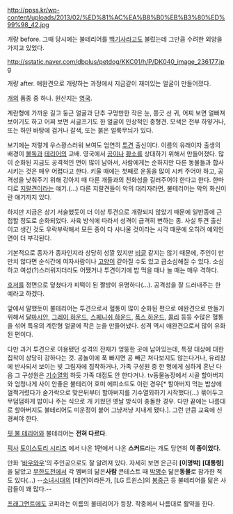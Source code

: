 http://ppss.kr/wp-content/uploads/2013/02/%ED%81%AC%EA%B8%B0%EB%B3%80%ED%99%98_42.jpg

개량 before. 그때 당시에는 불테리어를 [[백기사]]라고도 불렀는데 그만큼 수려한 외양을 가지고 있었다.

http://sstatic.naver.com/dbplus/petdog/KKC01/h/P/DK040_image_236177.jpg

개량 after. 애완견으로 개량하는 과정에서 지금같이 재미있는 얼굴이 만들어졌다.

[[개]]의 품종 중 하나. 원산지는 [[영국]].

계란형에 가까운 길고 둥근 얼굴과 단추 구멍만한 작은 눈, 쫑긋 선 귀, 어찌 보면 얼빠져 보이기도 하고 어찌 보면 서글프기도 한 얼굴이 인상적인 중형견. 모색은 전부 하얗거나, 또는 하얀 바탕에 검거나 갈색, 또는 붉은 얼룩무늬가 있다.

보기에는 저렇게 우스꽝스러워 보여도 엄연히 [[투견]] 출신이다. 이름의 유래이자 출생의 배경이 [[불독]]과 [[테리어]]의 교배. 영국에서 [[곰]]이나 [[황소]]를 상대하기 위해서 만들어졌다. 많이 순화된 지금도 공격적인 면이 많이 남아서, 사람에게는 순하지만 다른 동물들과 합사시키는 것은 매우 어렵다고 한다. 키울 때에는 첫째로 운동을 많이 시켜 주어야 하고, 공격성을 낮춰주기 위해 강아지 때 다른 개들과의 친화성을 길러주어야 한다고 한다. 한마디로 [[지랄견]]이라는 얘기.(...) 다른 지랄견들이 악의 대리자라면, 불테리어는 악의 화신이란 얘기까지 있다.

하지만 지금은 상기 서술했듯이 더 이상 투견으로 개량되지 않았기 때문에 일반종에 근접할 정도로 순화되었다. 사육 방식에 따라서 성격이 급격히 변하는 종. 사실 투견 출신이고 생긴 것도 우락부락해서 모든 종이 다 사나울 것이라는 시각 때문에 오히려 예외인 면이 더 부각된다.

기본적으로 종자가 종자인지라 상당히 성깔 있지만 [[비글]] 같지는 않기 때문에, 주인이 만만치 않다면 순식간에 여자사람이나 [[고양이]] 같아질 수도 있고 급소심해질 수 있다. 소심하고 여성(?)스러워지더라도 어쨌거나 투견이기에 밥 먹을 때나 놀 때는 매우 격하다.

[[호저]]를 정면으로 덮쳤다가 피떡이 된 짤방이 유명하다(...). 공격성을 잘 드러내주는 한 예라고 하겠다.

앞에서 말했듯이 불테리어는 투견으로서 혈통이 많이 순화된 편으로 애완견으로 만들기 위해서 [[달마시안]], [[그레이 하운드]], [[스페니쉬 하운드]], [[폭스 하운드]], [[콜리]] 등등 수많은 혈통을 섞어 특유의 계란형 얼굴에 작은 눈을 만들어냈다. 성격 역시 애완견으로서 많이 유화된 편이다.

다만 과거 투견으로 이용됐던 성격의 잔재가 엉뚱한 곳에 남아있는데, 특정 대상에 대한 집착이 상당히 강하다는 것. 공놀이에 푹 빠지면 공 빼곤 쳐다보지도 않는다거나, 유리창에 반사되서 보이는 빛 그림자에 집착하거나, 가족 구성원 중 한 명에게 심하게 혼난 다음 그 구성원은 [[기수열외]] 하듯 가족 대접도 안 한다거나. tv동물농장에서 시골 할아버지와 엄청나게 사이 안좋은 불테리어 호미 에피소드도 이런 경우[* 할아버지 먹는 밥상에 껄쩍거렸다가 숟가락으로 맞은뒤부터 할아버지를 기수열외하기 시작했다(...) 묶어두고 무덤덤하게 밥이나 주는 식으로 개 키웠던 옛날 방식이 충돌한 경우. 다만 끝에는 나름대로 할아버지도 불테리어도 미운정이 붙어 그냥저냥 지내게 됐다.]. 그런 만큼 교육에 신경써야 한다.

[[핏 불 테리어]]와 불테리어는 '''전혀 다르다'''.

[[픽사]] [[토이스토리 시리즈]] 에서 나온 1편에서 나온 '''스커드'''라는 개도 당연히 '''이 종이었다.'''

만화 '[[바우와우]]'의 주인공으로도 잘 알려져 있다. 자세히 보면 은근히 '''[이명박]''' '''[대통령]'''을 닮았고 [[무한도전]]에서 각 멤버의 닮은'''사람''' 콘테스트 때 [[박명수]] 닮은'''동물'''로 참가한 적도 있다(...) --[[소녀시대]]의 [태연]이라든가, [LG 트윈스]의 [[봉중근]] 등 불테리어를 닮은 사람들이 꽤 많다.--

[[프래그먼트]]에도 코피라는 이름의 불테리어가 등장. 작중에서 나름대로 활약을 한다.
